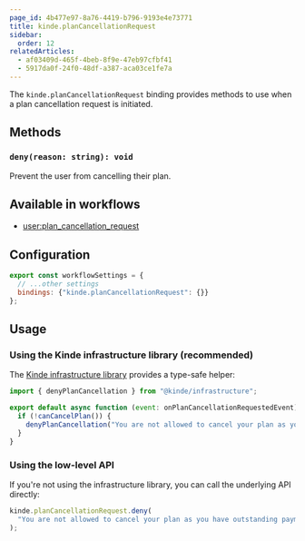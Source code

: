 ```yaml
---
page_id: 4b477e97-8a76-4419-b796-9193e4e73771
title: kinde.planCancellationRequest
sidebar:
  order: 12
relatedArticles:
  - af03409d-465f-4beb-8f9e-47eb97cfbf41
  - 5917da0f-24f0-48df-a387-aca03ce1fe7a
---
```


The `kinde.planCancellationRequest` binding provides methods to use when a plan cancellation request is initiated.

## Methods

### `deny(reason: string): void`

Prevent the user from cancelling their plan.

## Available in workflows

- [user:plan_cancellation_request](/workflows/example-workflows/plan-cancellation-request-workflow/)

## Configuration

```js
export const workflowSettings = {
  // ...other settings
  bindings: {"kinde.planCancellationRequest": {}}
};
```

## Usage

### Using the Kinde infrastructure library (recommended)

The [Kinde infrastructure library](https://github.com/kinde-oss/infrastructure) provides a type-safe helper:

```js
import { denyPlanCancellation } from "@kinde/infrastructure";

export default async function (event: onPlanCancellationRequestedEvent) {
  if (!canCancelPlan()) {
    denyPlanCancellation("You are not allowed to cancel your plan as you have outstanding payments");
  }
}
```

### Using the low-level API

If you're not using the infrastructure library, you can call the underlying API directly:

```js
kinde.planCancellationRequest.deny(
  "You are not allowed to cancel your plan as you have outstanding payments"
);
```
